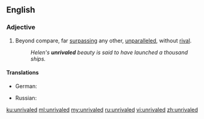==English==

===Adjective===
{{en-adj|-}}

#Beyond compare, far [[surpassing]] any other, [[unparalleled]], without [[rival]].
#:''Helen's '''unrivaled''' beauty is said to have launched a thousand ships.''

====Translations====
{{trans-top|beyond compare, far surpassing any other, unparalleled, without rival}}
* German: {{t-|de|konkurrenzlos}}
{{trans-mid}}
* Russian: {{t-|ru|непревзойдённый|sc=Cyrl}}
{{trans-bottom}}

[[ku:unrivaled]]
[[ml:unrivaled]]
[[my:unrivaled]]
[[ru:unrivaled]]
[[vi:unrivaled]]
[[zh:unrivaled]]